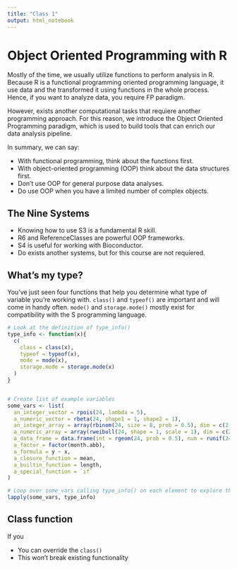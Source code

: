 ```yaml
---
title: "Class 1"
output: html_notebook
---
```


# Object Oriented Programming with R

Mostly of the time, we usually utilize functions to perform analysis in R. Because R is a functional programming oriented programming language, it use data and the transformed it using functions in the whole process. Hence, if you want to analyze data, you require FP paradigm.

However, exists another computational tasks that requiere another programming approach. For this reason, we introduce the Object Oriented Programming paradigm, which is used to build tools that can enrich our data analysis pipeline.

In summary, we can say:

- With functional programming, think about the functions first.
- With object-oriented programming (OOP) think about the data structures first.
- Don’t use OOP for general purpose data analyses.
- Do use OOP when you have a limited number of complex objects.

## The Nine Systems

- Knowing how to use S3 is a fundamental R skill.
- R6 and ReferenceClasses are powerful OOP frameworks.
- S4 is useful for working with Bioconductor.
- Do exists another systems, but for this course are not requiered.

## What's my type?

You've just seen four functions that help you determine what type of variable you're working with. `class()` and `typeof()` are important and will come in handy often. `mode()` and `storage.mode()` mostly exist for compatibility with the S programming language.

```r
# Look at the definition of type_info()
type_info <- function(x){
  c(
    class = class(x), 
    typeof = typeof(x), 
    mode = mode(x), 
    storage.mode = storage.mode(x)
  )
}


# Create list of example variables
some_vars <- list(
  an_integer_vector = rpois(24, lambda = 5),
  a_numeric_vector = rbeta(24, shape1 = 1, shape2 = 1),
  an_integer_array = array(rbinom(24, size = 8, prob = 0.5), dim = c(2, 3, 4)),
  a_numeric_array = array(rweibull(24, shape = 1, scale = 1), dim = c(2, 3, 4)),
  a_data_frame = data.frame(int = rgeom(24, prob = 0.5), num = runif(24)),
  a_factor = factor(month.abb),
  a_formula = y ~ x,
  a_closure_function = mean,
  a_builtin_function = length,
  a_special_function = `if`
)

# Loop over some_vars calling type_info() on each element to explore them
lapply(some_vars, type_info)
```


## Class function

If you

- You can override the `class()`
- This won’t break existing functionality




